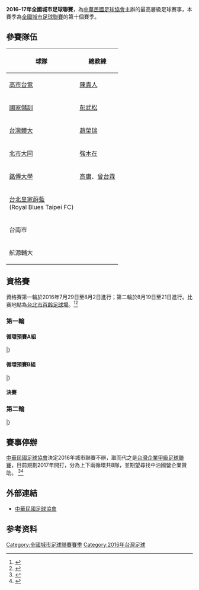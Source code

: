 {{primarysources|time=2016-07-29T03:16:37+00:00}}
{{refimprove|time=2016-07-29T03:16:37+00:00}}
{{NoteTA
|G1=足球
}}
{{Infobox Football league season
|competition		= [[全國城市足球聯賽|全國城市足球聯賽]]
|season			= <s>2016–17</s>
|num_season		= <s>10</s>
|title holder		= [[台電足球隊|高市台電]]
|result th		= 6次
|winners		= 
|continentalcup1	= 
|continentalcup1 qualifiers = 
|matches		= 
|total goals		= 
|league topscorer	= 
|highest scoring	= 
|longest wins		= 
|longest unbeaten	= 
|longest losses		= 
|longest unwinning	= 
|prevseason		= [[2015–16年全國城市足球聯賽|2015–16]]
|nextseason		= 末屆
}}
'''2016–17年全國城市足球聯賽'''，為[[中華民國足球協會|中華民國足球協會]]主辦的最高層級足球賽事，本賽季為[[全國城市足球聯賽|全國城市足球聯賽]]的第十個賽季。

==參賽隊伍==
{|class="wikitable" style="text-align:left"
!球隊
!總教練
|- 
|[[台電足球隊|高市台電]]
|[[陳貴人|陳貴人]]
|-
|[[台灣國訓足球隊|國家儲訓]]
|[[彭武松|彭武松]]
|- 
|[[台灣體大|台灣體大]]
|[[趙榮瑞|趙榮瑞]]
|- 
|[[大同足球隊|北市大同]]
|[[強木在|強木在]]
|- 
|[[銘傳大學足球隊|銘傳大學]]
|[[高庸|高庸]]、[[曾台霖|曾台霖]]
|- 
|[[台北皇家蔚藍|台北皇家蔚藍]]<br />(Royal Blues Taipei FC)
|{{link-en|Robert Iwanicki|Robert Iwanicki}}
|-
|台南市
|
|-
|航源輔大
|
|}

== 資格賽 ==
資格賽第一輪於2016年7月29日至8月2日進行；第二輪於8月19日至21日進行。比赛地點為[[百齡河濱公園|台北市百齡足球場]]。<ref>{{cite web |url=http://www.ctfa.com.tw/tournament/tournament-bulletin/3101-2016-07-20-02-00-21.html |title=2016全國城市足球聯賽資格賽第一輪資格賽賽程 |publisher=CTFA |date= |accessdate=2016-07-20 |archive-date=2016-07-28 |archive-url=https://web.archive.org/web/20160728140424/http://www.ctfa.com.tw/tournament/tournament-bulletin/3101-2016-07-20-02-00-21.html |dead-url=no }}</ref><ref>{{cite web |url=http://www.ctfa.com.tw/tournament/tournament-bulletin/3107-2016-07-29-00-25-48.html |title=2016 全國城市秋季足球 資格賽(0729-07/31、0801、0819-0821) |publisher=CTFA |date= |accessdate=2016-07-30 |archive-date=2016-08-06 |archive-url=https://web.archive.org/web/20160806115633/http://www.ctfa.com.tw/tournament/tournament-bulletin/3107-2016-07-29-00-25-48.html |dead-url=no }}</ref>

=== 第一輪 === 
==== 循環預賽A組 ====
{{Fb cl header}}
{{Fb cl2 team	|p=1	|t=宜蘭縣		|w=2	|d=0	|l=0	|gf=7	|ga=1	|bc=#ccffcc	|advances =y }}
{{Fb cl3 qr	|rows=2	|qualification=y	|competition=決賽}}
{{Fb cl2 team	|p=2	|t=Inter Taipei FC	|w=1	|d=0	|l=1	|gf=3	|ga=4	|bc=#ccffcc	|advances =y }}
{{Fb cl2 team	|p=3	|t=嘉義縣		|w=0	|d=0	|l=2	|gf=1	|ga=6	}}
|}

{{footballbox
|date=2016年7月29日
|time= 14:00
|team1= 嘉義縣
|score= 1 - 2 
|team2= Inter Taipei FC
|goals1=
|goals2=
|stadium= [[百齡河濱公園|百齡球場]]
|referee=
}}
{{footballbox
|date=2016年7月30日
|time= 14:00
|team1= Inter Taipei FC
|score= 1 - 3
|team2= 宜蘭縣
|goals1=
|goals2=
|stadium= [[百齡河濱公園|百齡球場]]
|referee=
}}
{{footballbox
|date=2016年7月31日
|time= 14:00
|team1= 宜蘭縣
|score= 4 - 0
|team2= 嘉義縣
|goals1=
|goals2=
|stadium= [[百齡河濱公園|百齡球場]]
|referee=
}}

==== 循環預賽B組 ====
{{Fb cl header}}
{{Fb cl2 team	|p=1	|t=台南市		|w=2	|d=0	|l=0	|gf=10	|ga=0	|bc=#ccffcc	|advances =y }}
{{Fb cl3 qr	|rows=2	|qualification=y	|competition=決賽}}
{{Fb cl2 team	|p=3	|t=TPFC			|w=1	|d=0	|l=1	|gf=2	|ga=7	|bc=#ccffcc	|advances =y }}
{{Fb cl2 team	|p=2	|t=菲克斯		|w=0	|d=0	|l=2	|gf=1	|ga=6	}}
|}

{{footballbox
|date=2016年7月29日
|time= 16:00
|team1= 台南市
|score= 6 - 0
|team2= TPFC
|goals1=
|goals2=
|stadium= [[百齡河濱公園|百齡球場]]
|referee=
}}
{{footballbox
|date=2016年7月30日
|time= 16:00
|team1= TPFC
|score= 2 - 1
|team2= 菲克斯
|goals1=
|goals2=
|stadium= [[百齡河濱公園|百齡球場]]
|referee=
}}
{{footballbox
|date=2016年7月31日
|time= 16:00
|team1= 菲克斯
|score= 0 - 4
|team2= 台南市
|goals1=
|goals2=
|stadium= [[百齡河濱公園|百齡球場]]
|referee=
}}


==== 決賽 ====
{{footballbox
|date=2016年8月2日
|time= 14:30
|team1= 宜蘭縣
|score= 4 - 1
|team2= TPFC
|goals1=
|goals2=
|stadium= [[百齡河濱公園|百齡球場]]
|referee=
}}
{{footballbox
|date=2016年8月2日
|time= 16:30
|team1= 台南市
|score= 4 - 0
|team2= Inter Taipei FC
|goals1=
|goals2=
|stadium= [[百齡河濱公園|百齡球場]]
|referee=
}}

=== 第二輪 ===

{{Fb cl header}}

{{Fb cl2 team	|p=1	|t=台南市		| w=2	| d=0| l=0 	| gf=4	| ga=1	| bc=#ccffcc	|advances =y }}
{{Fb cl3 qr	|rows=2	|qualification=y	|competition=2016-2017全國城市足球聯賽	}}
{{Fb cl2 team	|p=2	|t=航源輔大		| w=0	| d=2	| l=0 	| gf=2	| ga=3	| bc=#ccffcc	|advances =y }}
{{Fb cl2 team	|p=3	|t=宜蘭縣		| w=0	| d=1 | l=1	| gf=1	| ga=3	}}

|}

{{footballbox
|date=2016年8月19日
|time= 16:30
|team1= 航源輔大
|score= 1 - 1
|penaltyscore = 1 - 2
|penalties1   = 　
|penalties2   = 　
|team2= 台南市
|goals1=
|goals2=
|stadium= [[百齡河濱公園|百齡球場]]
|referee=
}}

{{footballbox
|date=2016年8月20日
|time= 16:30
|team1= 台南市
|score= 2 - 0
|team2= 宜蘭縣
|goals1=
|goals2=
|stadium= [[百齡河濱公園|百齡球場]]
|referee=
}}

{{footballbox
|date=2016年8月21日
|time= 16:30
|team1= 宜蘭縣
|score= 1 - 1
|team2= 航源輔大
|goals1=
|goals2=
|stadium= [[百齡河濱公園|百齡球場]]
|referee=

}}

==賽事停辦==
[[中華民國足球協會|中華民國足球協會]]決定2016年城市聯賽不辦，取而代之是[[台灣企業甲級足球聯賽|台灣企業甲級足球聯賽]]，目前規劃2017年開打，分為上下兩循環共8隊，並期望尋找中油國營企業贊助。
<ref>{{cite web |url=http://sports.ettoday.net/news/776446 |title=城市聯賽不辦　明年舉行台灣甲級企業足球聯賽 |publisher=ETtoday新聞雲 |date=2016-09-16 |accessdate=2016-09-19 |archive-date=2016-09-19 |archive-url=https://web.archive.org/web/20160919234755/http://sports.ettoday.net/news/776446 |dead-url=no }}</ref><ref>{{cite web |url=http://sports.ettoday.net/news/776571 |title=台灣甲級企業足球聯賽　足協理事長：延續選手生涯 |publisher=ETtoday新聞雲 |date=2016-09-16 |accessdate=2016-09-19 |archive-date=2016-09-20 |archive-url=https://web.archive.org/web/20160920064850/http://sports.ettoday.net/news/776571 |dead-url=no }}</ref>

==外部連結==
*[http://www.ctfa.com.tw 中華民國足球協會]{{Wayback|url=http://www.ctfa.com.tw/ |date=20110513155617 }}

==参考资料==
{{reflist}}

{{全國城市足球聯賽}}
{{台灣足球}}
{{亞洲足協頂級聯賽}}
{{國際足球}}

[[Category:全國城市足球聯賽賽季|Category:全國城市足球聯賽賽季]]
[[Category:2016年台灣足球|Category:2016年台灣足球]]